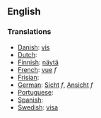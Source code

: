 ==English==

===Translations===

*[[Danish]]: [[vis]]
*[[Dutch]]: [[]]
*[[Finnish]]: [[näytä]]
*[[French]]: [[vue]] ''f''
*[[Frisian]]: [[]]
*[[German]]: [[Sicht]] ''f'', [[Ansicht]] ''f''
*[[Portuguese]]: [[]]
*[[Spanish]]: [[]]
*[[Swedish]]: [[visa]]